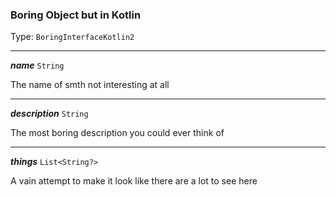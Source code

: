 


### Boring Object but in Kotlin

Type: `BoringInterfaceKotlin2`

---

***name*** `String`

The name of smth not interesting at all



---

***description*** `String`

The most boring description you could ever think of



---

***things*** `List<String?>`

A vain attempt to make it look like there are a lot to see here


